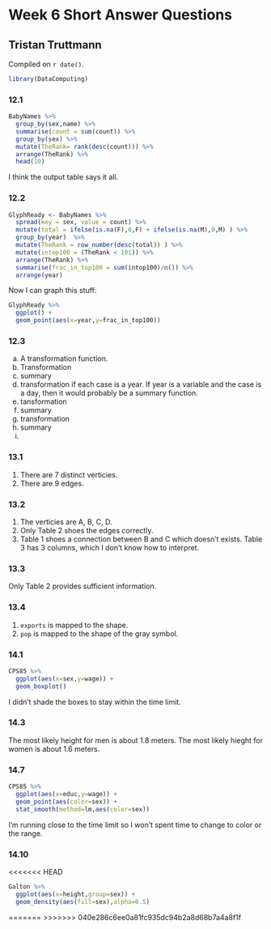 # Week 6 Short Answer Questions

## Tristan Truttmann

<!-- leave this material as is -->
Compiled on `r date()`.

```r
library(DataComputing)
```

### 12.1 

```r
BabyNames %>% 
  group_by(sex,name) %>%
  summarise(count = sum(count)) %>%
  group_by(sex) %>% 
  mutate(TheRank= rank(desc(count))) %>%
  arrange(TheRank) %>%
  head(10)
```

I think the output table says it all.  

### 12.2

```r
GlyphReady <- BabyNames %>%
  spread(key = sex, value = count) %>% 
  mutate(total = ifelse(is.na(F),0,F) + ifelse(is.na(M),0,M) ) %>% 
  group_by(year)  %>%
  mutate(TheRank = row_number(desc(total)) ) %>%
  mutate(intop100 = (TheRank < 101)) %>% 
  arrange(TheRank) %>% 
  summarise(frac_in_top100 = sum(intop100)/n()) %>% 
  arrange(year)
```

Now I can graph this stuff: 

```r
GlyphReady %>%
  ggplot() +
  geom_point(aes(x=year,y=frac_in_top100))
```

### 12.3

(a) A transformation function. 
(b) Transformation
(c) summary
(d) transformation if each case is a year.  If year is a variable and the case is a day, then it would probably be a summary function. 
(e) tansformation
(f) summary
(g) transformation
(h) summary
(e)

### 13.1 

(1) There are 7 distinct verticies. 
(2) There are 9 edges. 

### 13.2

(1) The verticies are A, B, C, D. 
(2) Only Table 2 shoes the edges correctly. 
(3) Table 1 shoes a connection between B and C which doesn't exists. Table 3 has 3 columns, which I don't know how to interpret. 

### 13.3 

Only Table 2 provides sufficient information. 

### 13.4 

(1) `exports` is mapped to the shape. 
(2) `pop` is mapped to the shape of the gray symbol. 

### 14.1

```r
CPS85 %>%
  ggplot(aes(x=sex,y=wage)) + 
  geom_boxplot()
```

I didn't shade the boxes to stay within the time limit. 

### 14.3

The most likely height for men is about 1.8 meters.  The most likely hieght for women is about 1.6 meters. 

### 14.7

```r
CPS85 %>%
  ggplot(aes(x=educ,y=wage)) + 
  geom_point(aes(color=sex)) + 
  stat_smooth(method=lm,aes(color=sex))
```

I'm running close to the time limit so I won't spent time to change to color or the range.  

### 14.10

<<<<<<< HEAD
```r
Galton %>%
  ggplot(aes(x=height,group=sex)) + 
  geom_density(aes(fill=sex),alpha=0.5)
```
=======
>>>>>>> 040e286c6ee0a81fc935dc94b2a8d68b7a4a8f1f

